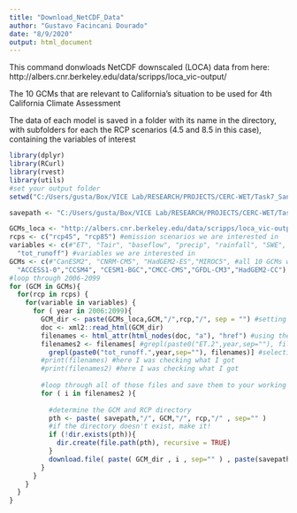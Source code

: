 ---
title: "Download_NetCDF_Data"
author: "Gustavo Facincani Dourado"
date: "8/9/2020"
output: html_document
---


This command donwloads NetCDF downscaled (LOCA) data from here: http://albers.cnr.berkeley.edu/data/scripps/loca_vic-output/

The 10 GCMs that are relevant to California's situation to be used for 4th California Climate Assessment

The data of each model is saved in a folder with its name in the directory, with subfolders for each the RCP scenarios (4.5 and 8.5 in this case), containing the variables of interest
```{r}
library(dplyr)
library(RCurl) 
library(rvest)
library(utils)
#set your output folder
setwd("C:/Users/gusta/Box/VICE Lab/RESEARCH/PROJECTS/CERC-WET/Task7_San_Joaquin_Model/Pywr models/data/common/hydrology/NetCDF files/Total Runoff")

savepath <- "C:/Users/gusta/Box/VICE Lab/RESEARCH/PROJECTS/CERC-WET/Task7_San_Joaquin_Model/Pywr models/data/common/hydrology/NetCDF files/Total Runoff"

GCMs_loca <- "http://albers.cnr.berkeley.edu/data/scripps/loca_vic-output/"
rcps <- c("rcp45", "rcp85") #emission scenarios we are interested in
variables <- c(#"ET", "Tair", "baseflow", "precip", "rainfall", "SWE", "runoff", "snow_melt", "snowfall", 
  "tot_runoff") #variables we are interested in
GCMs <- c(#"CanESM2", "CNRM-CM5", "HadGEM2-ES","MIROC5", #all 10 GCMs we are interested in #these we already have
  "ACCESS1‐0","CCSM4", "CESM1-BGC","CMCC-CMS","GFDL-CM3","HadGEM2-CC") #these are the ones we need
#loop through 2006-2099
for (GCM in GCMs){
  for(rcp in rcps) {
    for(variable in variables) {
      for ( year in 2006:2099){
        GCM_dir <- paste(GCMs_loca,GCM,"/",rcp,"/", sep = "") #setting the path to find the data online
        doc <- xml2::read_html(GCM_dir)
        filenames <- html_attr(html_nodes(doc, "a"), "href") #using the website's structure to select the data we want in the available links
        filenames2 <- filenames[ #grepl(paste0("ET.2",year,sep=""), filenames) | grepl(paste0("Tair",year,sep=""), filenames)| grepl(paste0("baseflow" ,year,sep=""), filenames) | grepl(paste0("precip",year,sep="") , filenames) | grepl(paste0("rainfall" ,year,sep=""), filenames) | grepl(paste0("SWE",year,sep=""), filenames) | grepl(paste0("runoff",year,sep=""), filenames) | grepl(paste0("snow_melt",year,sep=""), filenames) | grepl(paste0("snowfall",year,sep=""), filenames) | 
          grepl(paste0("tot_runoff.",year,sep=""), filenames)] #selecting the names of each variable we want, so R downloads what we want
        #print(filenames) #here I was checking what I got
        #print(filenames2) #here I was checking what I got
        
        #loop through all of those files and save them to your working directory
        for ( i in filenames2 ){ 
          
          #determine the GCM and RCP directory
          pth <- paste( savepath,"/", GCM,"/", rcp,"/" , sep="" )
          #if the directory doesn't exist, make it!
          if (!dir.exists(pth)){
            dir.create(file.path(pth), recursive = TRUE)
          }
          download.file( paste( GCM_dir , i , sep="" ) , paste(savepath,"/", GCM,"/", rcp,"/" , i, sep="" ) , mode="wb" )
        }	
      }
    }
  }
}
```

